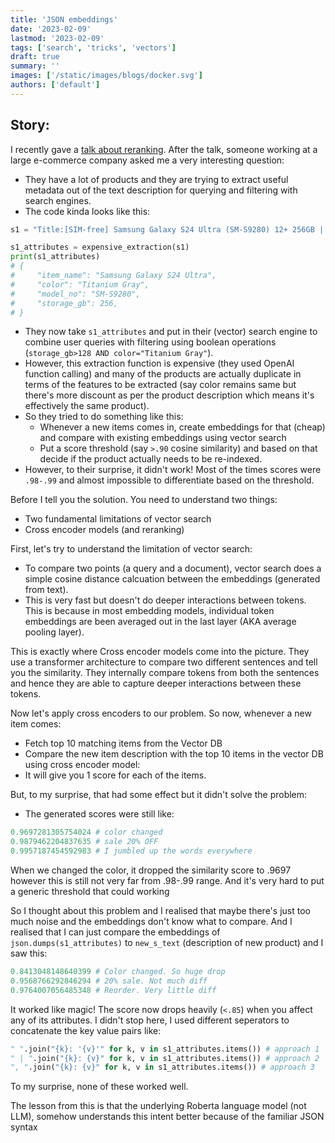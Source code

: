 ```yaml
---
title: 'JSON embeddings'
date: '2023-02-09'
lastmod: '2023-02-09'
tags: ['search', 'tricks', 'vectors']
draft: true
summary: ''
images: ['/static/images/blogs/docker.svg']
authors: ['default']
---
```


<!-- TODO: Change cover image -->

## Story:

I recently gave a [talk about reranking](https://talks.kshivendu.dev/reranking-fusion). After the talk, someone working at a large e-commerce company asked me a very interesting question:

- They have a lot of products and they are trying to extract useful metadata out of the text description for querying and filtering with search engines.
- The code kinda looks like this:

```py
s1 = "Title:[SIM-free] Samsung Galaxy S24 Ultra (SM-S9280) 12+ 256GB | Global version | Multi-language | Japanese support | Smartphone body | Gray Titanium Gray [Parallel import product]\nDescription: Model number: SM-S9280 - No eSIM, supported frequencies are:\n■4G FDD LTE B1(2100), B2(1900), B3(1800), B4(AWS), B5(850), B7(2600), B8(900), B12(700), B13(700), B18 (800), B19(800), B20(800), B25(1900), B26(850), B28(700), B66(AWS-3) ■4G TDD LTE B34(2010), B38(2600), B39 (1900), B40(2300), B41(2500) ■5G FDD Sub6 N1(2100), N2(1900), N3(1800), N5(850), N7(2600), N8(900), N12(700) ), N20(800), N25(1900), N28(700), N66(AWS-3) ■5G TDD Sub6 N38(2600), N40(2300), N41(2500), N77(3700), N78(3500) ), N79(4500)\nWallet payment cannot be used for parallel import items. [SIM-free] Samsung Galaxy S24 Ultra (SM-S9280) 12+ 256GB | Global version | Multi-language | Japanese support | Smartphone body | Titanium Gray [Parallel import product]"

s1_attributes = expensive_extraction(s1)
print(s1_attributes)
# {
#     "item_name": "Samsung Galaxy S24 Ultra",
#     "color": "Titanium Gray",
#     "model_no": "SM-S9280",
#     "storage_gb": 256,
# }
```

- They now take `s1_attributes` and put in their (vector) search engine to combine user queries with filtering using boolean operations (`storage_gb>128 AND color="Titanium Gray"`).
- However, this extraction function is expensive (they used OpenAI function calling) and many of the products are actually duplicate in terms of the features to be extracted (say color remains same but there's more discount as per the product description which means it's effectively the same product).
- So they tried to do something like this:
  - Whenever a new items comes in, create embeddings for that (cheap) and compare with existing embeddings using vector search
  - Put a score threshold (say `>.90` cosine similarity) and based on that decide if the product actually needs to be re-indexed.
- However, to their surprise, it didn't work! Most of the times scores were `.98-.99` and almost impossible to differentiate based on the threshold.

Before I tell you the solution. You need to understand two things:

- Two fundamental limitations of vector search
- Cross encoder models (and reranking)

First, let's try to understand the limitation of vector search:

- To compare two points (a query and a document), vector search does a simple cosine distance calcuation between the embeddings (generated from text).
- This is very fast but doesn't do deeper interactions between tokens. This is because in most embedding models, individual token embeddings are been averaged out in the last layer (AKA average pooling layer).

This is exactly where Cross encoder models come into the picture. They use a transformer architecture to compare two different sentences and tell you the similarity. They internally compare tokens from both the sentences and hence they are able to capture deeper interactions between these tokens.

Now let's apply cross encoders to our problem. So now, whenever a new item comes:

- Fetch top 10 matching items from the Vector DB
- Compare the new item description with the top 10 items in the vector DB using cross encoder model:
- It will give you 1 score for each of the items.

But, to my surprise, that had some effect but it didn't solve the problem:

- The generated scores were still like:

```py
0.9697281305754024 # color changed
0.9879462204837635 # sale 20% OFF
0.9957187454592983 # I jumbled up the words everywhere
```

When we changed the color, it dropped the similarity score to .9697 however this is still not very far from .98-.99 range. And it's very hard to put a generic threshold that could working

So I thought about this problem and I realised that maybe there's just too much noise and the embeddings don't know what to compare. And I realised that I can just compare the embeddings of `json.dumps(s1_attributes)` to `new_s_text` (description of new product) and I saw this:

```py
0.8413048148640399 # Color changed. So huge drop
0.9568766292846294 # 20% sale. Not much diff
0.9764007056485348 # Reorder. Very little diff
```

It worked like magic! The score now drops heavily (`<.85`) when you affect any of its attributes. I didn't stop here, I used different seperators to concatenate the key value pairs like:

```python
" ".join("{k}: '{v}'" for k, v in s1_attributes.items()) # approach 1
" | ".join("{k}: {v}" for k, v in s1_attributes.items()) # approach 2
", ".join("{k}: {v}" for k, v in s1_attributes.items()) # approach 3
```

To my surprise, none of these worked well.

The lesson from this is that the underlying Roberta language model (not LLM), somehow understands this intent better because of the familiar JSON syntax
